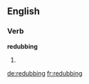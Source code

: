 ==English==

===Verb===
'''redubbing'''

# {{third-person singular of|redub}}

[[de:redubbing]]
[[fr:redubbing]]